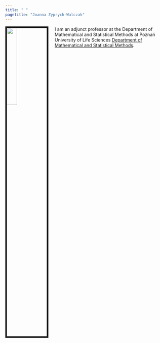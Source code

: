 ```yaml
---
title: " "
pagetitle: "Joanna Zyprych-Walczak"
---
```


<link rel="stylesheet" href="styles.css" type="text/css">
<link rel="stylesheet" href="academicicons/css/academicons.min.css"/>

<img src="images/emily_2.jpg" style="width:25%; border:5px solid; margin-right: 20px" align="left">

I am an adjunct professor at the Department of Mathematical and Statistical Methods at Poznań University of Life Sciences [Department of Mathematical and Statistical Methods](http://merlin.up.poznan.pl/kmmis2/).


